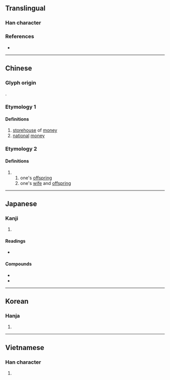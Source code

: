 {{character info/new}}
==Translingual==

===Han character===
{{Han char|rn=50|rad=巾|as=05|sn=8|four=47227|canj=VELB|ids=⿱奴巾}}

===References===
* {{Han ref|kx=0329.340|dkj=08838|dj=0635.090|hdz=10735.120|uh=5E11|ud=24081|bh=A9AE|bd=43438}}

----

==Chinese==
{{zh-forms|alt=伖}}

===Glyph origin===
{{Han etym}}
{{Han compound|奴|巾|c1=p|c2=s|ls=psc}}.

===Etymology 1===
{{zh-pron
|m=tǎng
|c=tong2
|h=pfs=
|md=
|mn=thóng
|w=
|mc=2
|oc=1
|cat=
}}

====Definitions====
{{zh-hanzi}}

# [[storehouse]] of [[money]]
# [[national]] [[money]]

===Etymology 2===
{{zh-pron
|m=nú
|c=nou4
|h=pfs=
|md=
|mn=lô͘
|w=
|mc=1
|oc=2
|cat=
}}

====Definitions====
{{zh-hanzi}}

# {{zh-alt-form|孥|tr=-}}
## one's [[offspring]]
## one's [[wife]] and [[offspring]]

----

==Japanese==

===Kanji===
{{ja-kanji|grade=|rs=巾05}}

# {{defn|lang=ja|sort=巾05}}

====Readings====
* {{ja-readings|on=[[ど]] (do), [[とう]] (tō)|kun=[[かねぐら]] (kanegura)}}

====Compounds====
* {{ja-r|内帑|ないど}}
* {{ja-r|内帑金|ないどきん}}

----

==Korean==

===Hanja===
{{ko-hanja|hangeul=[[탕]], [[노]]|rv=tang, no|mr=t'ang, no}}

# {{defn|lang=ko|sort=巾05}}

----

==Vietnamese==

===Han character===
{{vi-hantu|[[nô]]|rs=巾05}}

# {{defn|lang=vi|sort=巾05}}